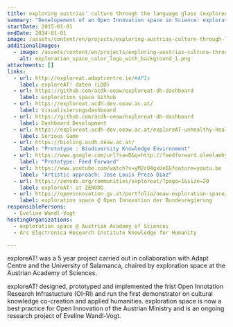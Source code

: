 ```yaml
---
title: exploring austrias' culture through the language glass (exploreAT!)
summary: "Developement of an Open Innovation space in Science: exploration space"
startDate: 2015-01-01
endDate: 2034-01-01
image: /assets/content/en/projects/exploring-austrias-culture-through-language-glass-exploreat/logoexploreat_red_green_2.png
additionalImages:
  - image: /assets/content/en/projects/exploring-austrias-culture-through-language-glass-exploreat/additionalImages/exploration_space_color_logo_with_background_1.png
    alt: exploration_space_color_logo_with_background_1.png
attachments: []
links:
  - url: http://exploreat.adaptcentre.ie/#APIs
    label: exploreAT! daten (LOD)
  - url: https://github.com/acdh-oeaw/exploreat-dh-dashboard
    label: exploration space Github
  - url: https://exploreat.acdh-dev.oeaw.ac.at/
    label: Visualisierungsdashboard
  - url: https://github.com/acdh-oeaw/exploreat-dh-dashboard
    label: Dashboard Development
  - url: https://exploreat.acdh-dev.oeaw.ac.at/exploreAT-unhealthy-healthy/
    label: Serious Game
  - url: https://bioling.acdh.oeaw.ac.at/
    label: "Prototype : Biodiversity Knowledge Environment"
  - url: https://www.google.com/url?sa=D&q=http://feedforward.oleelamhy.com/&ust=1615680960000000&usg=AOvVaw1p2p7w3SK0LL-kDXA8LzFf&hl=de
    label: "Prototype: Feed Forward"
  - url: https://www.youtube.com/watch?v=yM2cQ4gxUeE&feature=youtu.be
    label: "Artistic approach: Jose Louis Preza Diaz"
  - url: https://zenodo.org/communities/exploreat/?page=1&size=20
    label: exploreAT! at ZENODO
  - url: https://openinnovation.gv.at/portfolio/oeaw-exploration-space/
    label: exploration space @ Open Innovation der Bundesregierung
responsiblePersons:
  - Eveline Wandl-Vogt
hostingOrganizations:
  - exploration space @ Austrian Academy of Sciences
  - Ars Electronica Research Institute Knowledge for Humanity

---
```

exploreAT! was a 5 year project carried out in collaboration with Adapt Centre and the University of Salamanca, chaired by exploration space at the Austrian Academy of Sciences.

exploreAT! designed, prototyped and implemented the frist Open Innotation Research Infrastucture (OI-RI) and run the first demonstrator on cultural knowledge co-creation and applied humanities. exploration space is now a best practice for Open Innovation of the Austrian Ministry and is an ongoing research project of Eveline Wandl-Vogt.
